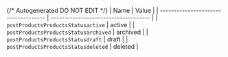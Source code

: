 {/* Autogenerated DO NOT EDIT  */}
| Name                                 | Value                                |
| ------------------------------------ | ------------------------------------ |
| `postProductsProductsStatusactive`   | active                               |
| `postProductsProductsStatusarchived` | archived                             |
| `postProductsProductsStatusdraft`    | draft                                |
| `postProductsProductsStatusdeleted`  | deleted                              |